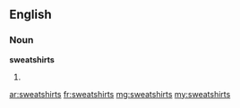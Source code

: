 ==English==

===Noun===
'''sweatshirts'''

# {{plural of|[[sweatshirt]]}}

[[ar:sweatshirts]]
[[fr:sweatshirts]]
[[mg:sweatshirts]]
[[my:sweatshirts]]